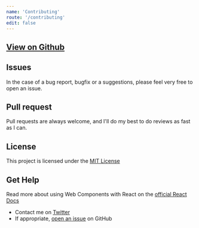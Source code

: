 ```yaml
---
name: 'Contributing'
route: '/contributing'
edit: false
---
```


## [View on Github](https://github.com/Silind-Software/direflow)

## Issues
In the case of a bug report, bugfix or a suggestions, please feel very free to open an issue.

## Pull request
Pull requests are always welcome, and I'll do my best to do reviews as fast as I can.

## License

This project is licensed under the [MIT License](https://github.com/Silind-Software/direflow/blob/master/LICENSE)

## Get Help
Read more about using Web Components with React on the [official React Docs](https://reactjs.org/docs/web-components.html)  

- Contact me on [Twitter](https://twitter.com/silindsoftware)
- If appropriate, [open an issue](https://github.com/Silind-Software/direflow/issues/new) on GitHub